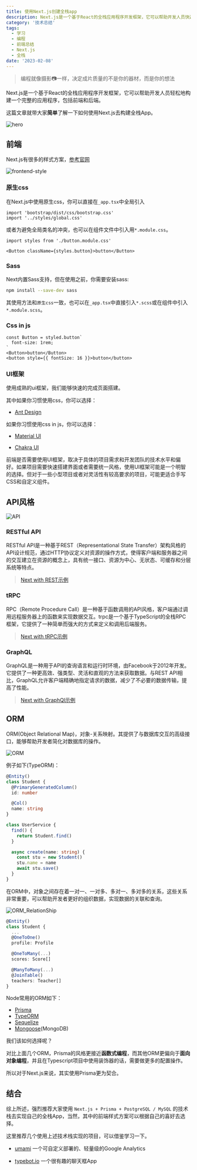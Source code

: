```yaml
---
title: 使用Next.js创建全栈app
description: Next.js是一个基于React的全栈应用程序开发框架，它可以帮助开发人员快速创建高性能的Web应用程序。
category: '技术总结'
tags:
  - 学习
  - 编程
  - 前端总结
  - Next.js
  - 全栈
date: '2023-02-08'
---
```


> 编程就像摄影📷一样，决定成片质量的不是你的器材，而是你的想法

Next.js是一个基于React的全栈应用程序开发框架，它可以帮助开发人员轻松地构建一个完整的应用程序，包括前端和后端。

这篇文章就带大家**简单**了解一下如何使用Next.js去构建全栈App。

![hero](/static/assets/images/how-to-create-a-full-stack-app-by-nextjs/hero.png)


## 前端

Next.js有很多的样式方案，[参考官网](https://nextjs.org/docs/basic-features/built-in-css-support)

![frontend-style](/static/assets/images/how-to-create-a-full-stack-app-by-nextjs/frontend-style.png)

### 原生css

在Next.js中使用原生css，你可以直接在`_app.tsx`中全局引入

```tsx:pages/_app.tsx
import 'bootstrap/dist/css/bootstrap.css'
import '../styles/global.css'
```

或者为避免全局类名的冲突，也可以在组件文件中引入用`*.module.css`。

```tsx:components/Button.tsx
import styles from './button.module.css'

<Button className={styles.button}>button</Button>
```

### Sass

Next内置Sass支持，但在使用之前，你需要安装sass:

```bash
npm install --save-dev sass
```

其使用方法和`原生css`一致，也可以在`_app.tsx`中直接引入`*.scss`或在组件中引入`*.module.scss`。

### Css in js

```tsx:components/Button.tsx
const Button = styled.button`
  font-size: 1rem;
`
<Button>button</Button>
<button style={{ fontSize: 16 }}>button</button>
```

### UI框架

使用成熟的ui框架，我们能够快速的完成页面搭建。

其中如果你习惯使用css，你可以选择：

- [Ant Design](https://4x.ant.design/index-cn)

如果你习惯使用css in js，你可以选择：

- [Material UI](https://mui.com/)

- [Chakra UI](https://chakra-ui.com/)

前端是否需要使用UI框架，取决于具体的项目需求和开发团队的技术水平和偏好。如果项目需要快速搭建界面或者需要统一风格，使用UI框架可能是一个明智的选择。但对于一些小型项目或者对灵活性有较高要求的项目，可能更适合手写CSS和自定义组件。

## API风格

![API](/static/assets/images/how-to-create-a-full-stack-app-by-nextjs/api-style.png)

### RESTful API

RESTful API是一种基于REST（Representational State Transfer）架构风格的API设计规范，通过HTTP协议定义对资源的操作方式，使得客户端和服务器之间的交互建立在资源的概念上，具有统一接口、资源为中心、无状态、可缓存和分层系统等特点。

> [Next with REST示例](https://github.com/vercel/next.js/tree/canary/examples/api-routes-rest)

### tRPC

RPC（Remote Procedure Call）是一种基于函数调用的API风格，客户端通过调用远程服务器上的函数来实现数据交互。trpc是一个基于TypeScript的全栈RPC框架，它提供了一种简单而强大的方式来定义和调用后端服务。

>[Next with tRPC示例](https://github.com/trpc/examples-next-prisma-starter)

### GraphQL

GraphQL是一种用于API的查询语言和运行时环境，由Facebook于2012年开发。它提供了一种更高效、强类型、灵活和直观的方法来获取数据。与REST API相比，GraphQL允许客户端精确地指定请求的数据，减少了不必要的数据传输，提高了性能。

>[Next with GraphQl示例](https://github.com/vercel/next.js/tree/canary/examples/api-routes-graphql)

## ORM

ORM(Object Relational Map)，对象-关系映射。其提供了与数据库交互的高级接口，能够帮助开发者简化对数据库的操作。

![ORM](/static/assets/images/how-to-create-a-full-stack-app-by-nextjs/orm.png)

例子如下(TypeORM)：

```typescript:entities/student.ts
@Entity()
class Student {
  @PrimaryGeneratedColumn()
  id: number

  @Col()
  name: string
}
```

```typescript:services/student.ts
class UserService {
  find() {
    return Student.find()
  }

  async create(name: string) {
    const stu = new Student()
    stu.name = name
    await stu.save()
  }
}
```

在ORM中，对象之间存在着一对一、一对多、多对一、多对多的关系，这些关系非常重要，可以帮助开发者更好的组织数据，实现数据的关联和查询。

![ORM_RelationShip](/static/assets/images/how-to-create-a-full-stack-app-by-nextjs/orm-relationship.png)

```typescript:entities/student.ts
@Entity()
class Student {
  ...
  @OneToOne()
  profile: Profile

  @OneToMany(...)
  scores: Score[]

  @ManyToMany(...)
  @JoinTable()
  teachers: Teacher[]
}
```


Node常用的ORM如下：

- [Prisma](https://www.prisma.io/)
- [TypeORM](https://typeorm.io/)
- [Sequelize](https://sequelize.org/)
- [Mongoose](https://mongoosejs.com/)(MongoDB)


我们该如何选择呢？

对比上面几个ORM，Prisma的风格更接近**函数式编程**，而其他ORM更偏向于**面向对象编程**，并且在Typescript项目中使用装饰器的话，需要做更多的配置操作。

所以对于Next.js来说，其实使用Prisma更为契合。

## 结合

综上所述，强烈推荐大家使用 `Next.js + Prisma + PostgreSQL / MySQL` 的技术栈去实现自己的全栈App，当然，其中的前端样式方案可以根据自己的喜好去选择。

这里推荐几个使用上述技术栈实现的项目，可以借鉴学习一下。

- [umami](https://umami.is/) 一个可自定义部署的、轻量级的Google Analytics

- [typebot.io](https://typebot.io/) 一个很有趣的聊天框App
